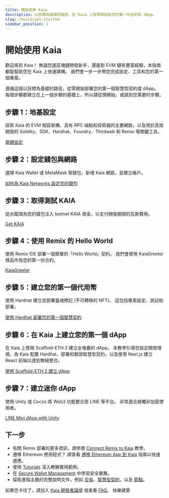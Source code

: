 ```yaml
---
title: 開始使用 Kaia
description: 以目標為基礎的路徑，在 Kaia 上從零開始到您的第一份合約和 dApp。
slug: /build/get-started
sidebar_position: 1
---
```



# 開始使用 Kaia

歡迎來到 Kaia！ 無論您是區塊鏈開發新手，還是對 EVM 鏈有豐富經驗，本指南都能幫助您在 Kaia 上快速建構。 我們會一步一步帶您完成設定、工具和您的第一個專案。

遵循這個以目標為基礎的路徑，從零開始部署您的第一個智慧型契約或 dApp。 每個步驟都建立在上一個步驟的基礎上，所以請從頭開始，或跳到您需要的步驟。

<GetStartedCards />

<h2 id="step-1-foundation-setup">步驟 1：地基設定</h2>

探索 Kaia 的 EVM 相容架構、具有 RPC 端點和探索器的主要網路，以及用於高效開發的 Solidity、SDK、Hardhat、Foundry、Thirdweb 和 Remix 等關鍵工具。

[基礎設定](../get-started/foundation-setup.md)

<h2 id="step-2-set-up-wallet--network">步驟 2：設定錢包與網路</h2>

選擇 Kaia Wallet 或 MetaMask 等錢包，新增 Kaia 網路，並建立帳戶。

[如何為 Kaia Networks 設定您的錢包](../wallets/wallet-config/configure-wallet-for-kaia-networks.mdx)

<h2 id="step-3-get-test-kaia">步驟 3：取得測試 KAIA</h2>

從水龍頭為您的錢包注入 testnet KAIA 資金，以支付開發期間的瓦斯費用。

[Get KAIA](../get-started/getting-kaia.md)

<h2 id="step-4-hello-world-with-remix">步驟 4：使用 Remix 的 Hello World</h2>

使用 Remix IDE 部署一個簡單的「Hello World」契約。 我們會使用 KaiaGreeter 樣品作為您的第一份合約。

[KaiaGreeter](../get-started/kaiagreeter.mdx)

<h2 id="step-5-create-your-first-token">步驟 5：建立您的第一個代用幣</h2>

使用 Hardhat 建立並部署靈魂標記 (不可轉移的 NFT)。 這包括專案設定、測試和部署。

[使用 Hardhat 部署您的第一個智慧契約](../get-started/hardhat.md)

<h2 id="step-6-build-your-first-dapp-on-kaia">步驟 6：在 Kaia 上建立您的第一個 dApp</h2>

在 Kaia 上使用 Scaffold-ETH 2 建立全堆疊的 dApp。 本教學引導您設定開發環境、為 Kaia 配置 Hardhat、部署和驗證智慧型契約，以及使用 Next.js 建立 React 前端以達到無縫整合。

[使用 Scaffold-ETH 2 建立 dApp](../get-started/scaffold-eth.mdx)

<h2 id="step-7-build-a-mini-dapp">步驟 7：建立迷你 dApp</h2>

使用 Unity 或 Cocos 將 Web3 功能整合至 LINE 等平台。 非常適合接觸非加密使用者。

[LINE Mini dApp with Unity](../../minidapps/minidapps.md)

<h2 id="next-steps">下一步</h2>

* 有關 Remix 部署的更多資訊，請參閱 [Connect Remix to Kaia](../tutorials/connecting-remix.md) 教學。
* 遷移 Ethereum 應用程式？ 請查看 [遷移 Ethereum App 到 Kaia](../tutorials/migrating-ethereum-app-to-kaia.mdx) 指南以快速適應。
* 使用 [Tutorials](../tutorials/tutorials.md) 深入瞭解實用範例。
* 在 [Secure Wallet Management](../wallets/wallet-config/create-and-manage-wallets-securely.mdx) 中學習安全實務。
* 探索進階主題的完整說明文件，例如 [交易](../../build/transactions/transactions.md)、[智慧型契約](../smart-contracts/smart-contracts.md)，以及 [節點](../../nodes/nodes.md)。

如果您卡住了，請加入 [Kaia 開發者論壇](https://devforum.kaia.io/) 或查看 [FAQ](../../misc/faq.md)。 快樂建築
